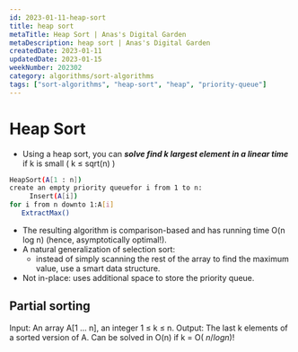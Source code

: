 ```yaml
---
id: 2023-01-11-heap-sort
title: heap sort
metaTitle: Heap Sort | Anas's Digital Garden
metaDescription: heap sort | Anas's Digital Garden
createdDate: 2023-01-11
updatedDate: 2023-01-15
weekNumber: 202302
category: algorithms/sort-algorithms
tags: ["sort-algorithms", "heap-sort", "heap", "priority-queue"]
---
```

# Heap Sort

- Using a heap sort, you can ***solve find k largest element in a linear time***   if k is small ( k ≤ sqrt(n) )

```bash
HeapSort(A[1 : n])
create an empty priority queuefor i from 1 to n:
	 Insert(A[i])
for i from n downto 1:A[i]
   ExtractMax()
```

- The resulting algorithm is comparison-based and has running time O(n log n) (hence, asymptotically optimal!).
- A natural generalization of selection sort:
    - instead of simply scanning the rest of the array to find the maximum value, use a smart data structure.
- Not in-place: uses additional space to store the priority queue.

## Partial sorting

Input: An array A[1 ... n], an integer 1 ≤ k ≤ n.
Output: The last k elements of a sorted version of A.
Can be solved in O(n) if k = O( $n / log n$)!
